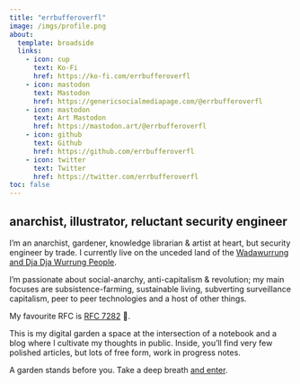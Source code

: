 ```yaml
---
title: "errbufferoverfl"
image: /imgs/profile.png
about:
  template: broadside
  links:
    - icon: cup
      text: Ko-Fi
      href: https://ko-fi.com/errbufferoverfl
    - icon: mastodon
      text: Mastodon
      href: https://genericsocialmediapage.com/@errbufferoverfl
    - icon: mastodon
      text: Art Mastodon
      href: https://mastodon.art/@errbufferoverfl
    - icon: github
      text: Github
      href: https://github.com/errbufferoverfl
    - icon: twitter
      text: Twitter
      href: https://twitter.com/errbufferoverfl
toc: false
---
```


## anarchist, illustrator, reluctant security engineer

I'm an anarchist, gardener, knowledge librarian & artist at heart, but security engineer by trade. I currently live on the unceded land of the [Wadawurrung and Dja Dja Wurrung People](/notebook/wadawurrung-and-dja-dja-wurrung-people.md).

I'm passionate about social-anarchy, anti-capitalism & revolution; my main focuses are subsistence-farming, sustainable living, subverting surveillance capitalism, peer to peer technologies and a host of other things.

My favourite RFC is [RFC 7282](/engineering/consensus-and-humming-in-the-ietf.md) 🐝.

This is my digital garden a space at the intersection of a notebook and a blog where I cultivate my thoughts in public. Inside, you'll find very few polished articles, but lots of free form, work in progress notes.

A garden stands before you. Take a deep breath [and enter](/notebook/index.qmd).
